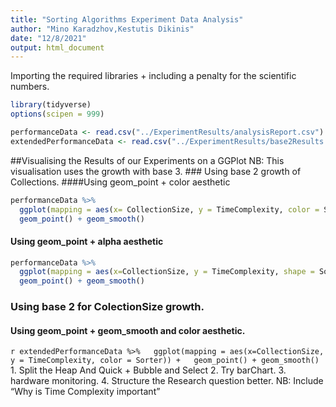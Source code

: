 ```yaml
---
title: "Sorting Algorithms Experiment Data Analysis"
author: "Mino Karadzhov,Kestutis Dikinis"
date: "12/8/2021"
output: html_document
---
```


Importing the required libraries + including a penalty for the scientific numbers.
```r
library(tidyverse)
options(scipen = 999)
```


```r
performanceData <- read.csv("../ExperimentResults/analysisReport.csv")
extendedPerformanceData <- read.csv("../ExperimentResults/base2Results.csv")
```


##Visualising the Results of our Experiments on a GGPlot
NB: This visualisation uses the growth with base 3.
### Using base 2 growth of Collections.
####Using geom_point + color aesthetic
```r
performanceData %>%
  ggplot(mapping = aes(x= CollectionSize, y = TimeComplexity, color = Sorter)) +
  geom_point() + geom_smooth()
```
#### Using geom_point + alpha aesthetic
```r
performanceData %>%
  ggplot(mapping = aes(x=CollectionSize, y = TimeComplexity, shape = Sorter)) +
  geom_point() + geom_smooth()
```
### Using base 2 for ColectionSize growth.
#### Using geom_point + geom_smooth and color aesthetic.
```r
extendedPerformanceData %>%
  ggplot(mapping = aes(x=CollectionSize, y = TimeComplexity, color = Sorter)) +
  geom_point() + geom_smooth()```
1. Split the Heap And Quick + Bubble and Select
2. Try barChart.
3. hardware monitoring.
4. Structure the Research question better.
  NB: Include "Why is Time Complexity important" 
  

